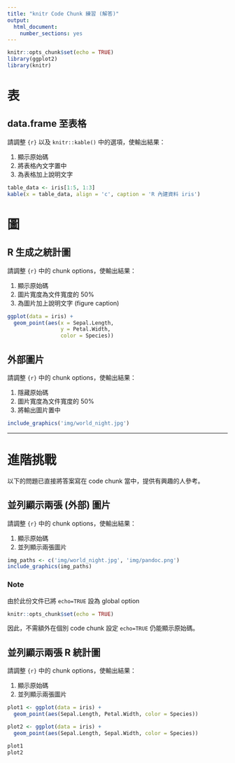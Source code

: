 ```yaml
---
title: "knitr Code Chunk 練習 (解答)"
output: 
  html_document:
    number_sections: yes
---
```


```r
knitr::opts_chunk$set(echo = TRUE)
library(ggplot2)
library(knitr)
```


# 表

## data.frame 至表格

請調整 `{r}` 以及 `knitr::kable()` 中的選項，使輸出結果：

1. 顯示原始碼
1. 將表格內文字置中
1. 為表格加上說明文字

```r
table_data <- iris[1:5, 1:3]
kable(x = table_data, align = 'c', caption = 'R 內建資料 iris')
```



# 圖

## R 生成之統計圖

請調整 `{r}` 中的 chunk options，使輸出結果：

1. 顯示原始碼
1. 圖片寬度為文件寬度的 50%
1. 為圖片加上說明文字 (figure caption)

```r
ggplot(data = iris) +
  geom_point(aes(x = Sepal.Length,
                 y = Petal.Width,
                 color = Species))
```



## 外部圖片

請調整 `{r}` 中的 chunk options，使輸出結果：

1. 隱藏原始碼
1. 圖片寬度為文件寬度的 50%
1. 將輸出圖片置中

```r
include_graphics('img/world_night.jpg')
```


---

# 進階挑戰

以下的問題已直接將答案寫在 code chunk 當中，提供有興趣的人參考。

## 並列顯示兩張 (外部) 圖片

請調整 `{r}` 中的 chunk options，使輸出結果：

1. 顯示原始碼
1. 並列顯示兩張圖片

```r
img_paths <- c('img/world_night.jpg', 'img/pandoc.png')
include_graphics(img_paths)
```

### Note

由於此份文件已將 `echo=TRUE` 設為 global option

```r
knitr::opts_chunk$set(echo = TRUE)
```

因此，不需額外在個別 code chunk 設定 `echo=TRUE` 仍能顯示原始碼。


## 並列顯示兩張 R 統計圖

請調整 `{r}` 中的 chunk options，使輸出結果：

1. 顯示原始碼
1. 並列顯示兩張圖片

```r
plot1 <- ggplot(data = iris) +
  geom_point(aes(Sepal.Length, Petal.Width, color = Species))

plot2 <- ggplot(data = iris) +
  geom_point(aes(Sepal.Length, Sepal.Width, color = Species))

plot1
plot2
```

